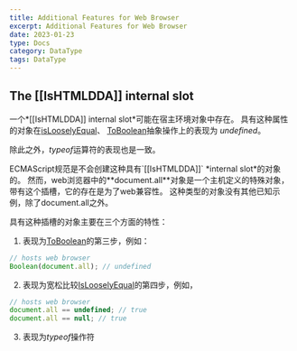 ```yaml
---
title: Additional Features for Web Browser
excerpt: Additional Features for Web Browser
date: 2023-01-23
type: Docs
category: DataType
tags: DataType
---
```


## The [[IsHTMLDDA]] internal slot

一个*[[IsHTMLDDA]] internal slot*可能在宿主环境对象中存在。
具有这种属性的对象在[isLooselyEqual](/docs/typeGrammar/operations/comparisonOperation#islooselyequal)、
[ToBoolean](/docs/typeGrammar/operations/typeConversion#toboolean)抽象操作上的表现为 *undefined*。

除此之外，*typeof*运算符的表现也是一致。

<Note>
  ECMAScript规范是不会创建这种具有`[[IsHTMLDDA]]` *internal slot*的对象的。
  然而，web浏览器中的**document.all**对象是一个主机定义的特殊对象，带有这个插槽，它的存在是为了web兼容性。
  这种类型的对象没有其他已知示例，除了document.all之外。
</Note>

具有这种插槽的对象主要在三个方面的特性：

1. 表现为[ToBoolean](/docs/typeGrammar/operations/typeConversion#toboolean)的第三步，例如：

```js
// hosts web browser
Boolean(document.all); // undefined
```

2. 表现为宽松比较[IsLooselyEqual](/docs/typeGrammar/operations/comparisonOperation#islooselyequal)的第四步，例如，

```js
// hosts web browser
document.all == undefined; // true
document.all == null; // true
```

3. 表现为*typeof*操作符







